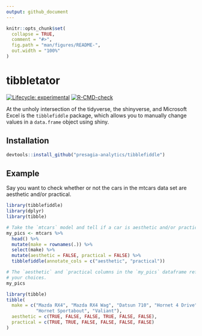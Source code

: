 ```yaml
---
output: github_document
---
```


<!-- README.md is generated from README.Rmd. Please edit that file -->

```r
knitr::opts_chunk$set(
  collapse = TRUE,
  comment = "#>",
  fig.path = "man/figures/README-",
  out.width = "100%"
)
```

# tibbletator

<!-- badges: start -->
[![Lifecycle: experimental](https://img.shields.io/badge/lifecycle-experimental-orange.svg)](https://lifecycle.r-lib.org/articles/stages.html#experimental)
[![R-CMD-check](https://github.com/kaneplusplus/fiddle/workflows/R-CMD-check/badge.svg)](https://github.com/kaneplusplus/tibblefiddle/actions)
<!-- badges: end -->

At the unholy intersection of the tidyverse, the shinyverse, and Microsoft
Excel is the `tibblefiddle` package, which allows you to manually change values in a 
`data.frame` object using shiny.

## Installation


``` r
devtools::install_github("presagia-analytics/tibblefiddle")
```

## Example

Say you want to check whether or not the cars in the mtcars data set
are aesthetic and/or practical.

```r
library(tibblefiddle)
library(dplyr)
library(tibble)

# Take the `mtcars` model and tell if a car is aesthetic and/or practical.
my_pics <- mtcars %>%
  head() %>%
  mutate(make = rownames(.)) %>%
  select(make) %>%
  mutate(aesthetic = FALSE, practical = FALSE) %>%
  tibblefiddle(annotate_cols = c("aesthetic", "practical"))

# The `aesthetic` and `practical columns in the `my_pics` dataframe reflect 
# your choices.
my_pics
```
```r
library(tibble)
tibble(
  make = c("Mazda RX4", "Mazda RX4 Wag", "Datsun 710", "Hornet 4 Drive",  
           "Hornet Sportabout", "Valiant"),
  aesthetic = c(TRUE, FALSE, FALSE, TRUE, FALSE, FALSE),
  practical = c(TRUE, TRUE, FALSE, FALSE, FALSE, FALSE)
)
```

